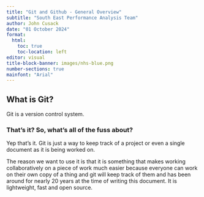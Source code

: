 ```yaml
---
title: "Git and Github - General Overview"
subtitle: "South East Performance Analysis Team"
author: John Cusack
date: "01 October 2024"
format: 
  html:
    toc: true
    toc-location: left
editor: visual
title-block-banner: images/nhs-blue.png
number-sections: true
mainfont: "Arial"
---
```


## What is Git?

Git is a version control system.

### That's it? So, what's all of the fuss about?

Yep that's it. Git is just a way to keep track of a project or even a single document as it is being worked on.

The reason we want to use it is that it is something that makes working collaboratively on a piece of work much easier because everyone can work on their own copy of a thing and git will keep track of them  and has been around for nearly 20 years at the time of writing this document. It is lightweight, fast and open source.

